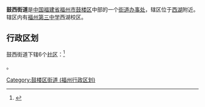 {{中国乡级行政区
|景观照片文件名 = 
|景观照片描述 = 
|汉语拼音 = 
|其他语言 = 
|其他语言名称 = 
|旧称 = 
|地名出处 = 
|位置图文件名 = 
|位置图描述 = 
|自定义图片= 
|建置时间 = 
|政府驻地 = 
|毗邻 = 
|总面积 = 2.5平方千米
|总人口 = 
|总人口年份 = 
|户籍人口 = 5.4万
|户籍人口年份 = 2004
|常住人口 = 
|常住人口年份 = 
|人口密度 = 
|GDP = 
|GDP年份 = 
|邮政编码 = 
|电话区号 = 591
|官方网站 = 
|网站名称 = 
|35/01/02/002/000}}
'''鼓西街道'''是[[中华人民共和国|中国]][[福建省|福建省]][[福州市|福州市]][[鼓楼区_(福州市)|鼓楼区]]中部的一个[[街道办事处|街道办事处]]，辖区位于[[福州西湖|西湖]]附近。辖区内有[[福州第三中学|福州第三中学]]西湖校区。

== 行政区划 ==
鼓西街道下辖6个[[社区_(行政区划)|社区]]：<ref>{{PRC admin/ref sgc|35/01/02/002}}</ref>

{{PRC admin/children|35/01/02/002/000}}。

{{PRC admin/navcat|35/01/02/002/000}}
[[Category:鼓楼区街道_(福州行政区划)|Category:鼓楼区街道 (福州行政区划)]]